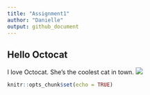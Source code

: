 ```yaml
---
title: "Assignment1"
author: "Danielle"
output: github_document
---
```


## Hello Octocat
I love Octocat. She’s the coolest cat in town.
![](https://dl.dropboxusercontent.com/u/11805474/painblogr/biostats/images/octocat.png)

```r
knitr::opts_chunk$set(echo = TRUE)
```

